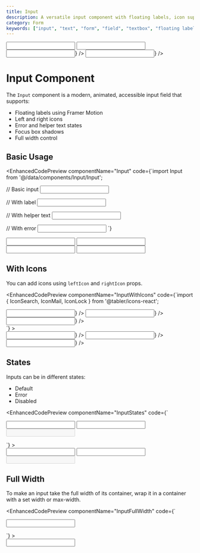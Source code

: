 ```yaml
---
title: Input
description: A versatile input component with floating labels, icon support, error states, and smooth animations using Framer Motion.
category: Form
keywords: ["input", "text", "form", "field", "textbox", "floating label", "animated input"]
---
```



<ComponentPreview>
  <div className="flex w-full max-w-md flex-col gap-4">
    <Input />
    <Input label="With label" />
    <Input
      label="With icons"
      leftIcon={<IconSearch size={16} />}
    />
    <Input
      label="With error"
      error="Please enter a valid email"
      leftIcon={<IconMail size={16} />}
    />
  </div>
</ComponentPreview>


<div className="mb-6 flex justify-end">
  <ThemeSwitcher />
</div>

# Input Component

The `Input` component is a modern, animated, accessible input field that supports:

- Floating labels using Framer Motion
- Left and right icons
- Error and helper text states
- Focus box shadows
- Full width control

## Basic Usage

<EnhancedCodePreview
  componentName="Input"
  code={`import Input from '@/data/components/Input/Input';

// Basic input
<Input />

// With label
<Input label="Username" />

// With helper text
<Input
  label="Password"
  helperText="Must be at least 8 characters"
/>

// With error
<Input 
  label="Email" 
  error="Please enter a valid email"
/>
`}
>
  <div className="flex flex-col gap-4 w-full max-w-md">
    <Input />
    <Input label="Username" />
    <Input 
      label="Password" 
      helperText="Must be at least 8 characters"
    />
    <Input 
      label="Email" 
      error="Please enter a valid email"
    />
  </div>
</EnhancedCodePreview>

## With Icons

You can add icons using `leftIcon` and `rightIcon` props.

<EnhancedCodePreview
  componentName="InputWithIcons"
  code={`import { IconSearch, IconMail, IconLock } from '@tabler/icons-react';

<div className="flex flex-col gap-4 w-full max-w-md">
  <Input
    leftIcon={<IconSearch size={16} />}
  />
  <Input
    label="Email"
    leftIcon={<IconMail size={16} />}
  />
  <Input
    label="Password"
    type="password"
    leftIcon={<IconLock size={16} />}
  />
</div>`}
>
  <div className="flex flex-col gap-4 w-full max-w-md">
    <Input
      leftIcon={<IconSearch size={16} />}
    />
    <Input
      label="Email"
      leftIcon={<IconMail size={16} />}
    />
    <Input
      label="Password"
      type="password"
      leftIcon={<IconLock size={16} />}
    />
  </div>
</EnhancedCodePreview>

## States

Inputs can be in different states:

- Default
- Error
- Disabled

<EnhancedCodePreview
  componentName="InputStates"
  code={`<div className="flex flex-col gap-4 w-full max-w-md">
  <Input />
  <Input 
    error="This field is required" 
  />
  <Input 
    disabled 
  />
</div>`}
>
  <div className="flex w-full max-w-md flex-col gap-4">
    <Input />
    <Input error="This field is required" />
    <Input disabled />
  </div>
</EnhancedCodePreview>

## Full Width

To make an input take the full width of its container, wrap it in a container with a set width or max-width.

<EnhancedCodePreview
  componentName="InputFullWidth"
  code={`<div className="w-full max-w-md">
  <Input 
    label="Full width input" 
  />
</div>`}
>
  <div className="w-full max-w-md">
    <Input
      label="Full width input"
    />
  </div>
</EnhancedCodePreview>
